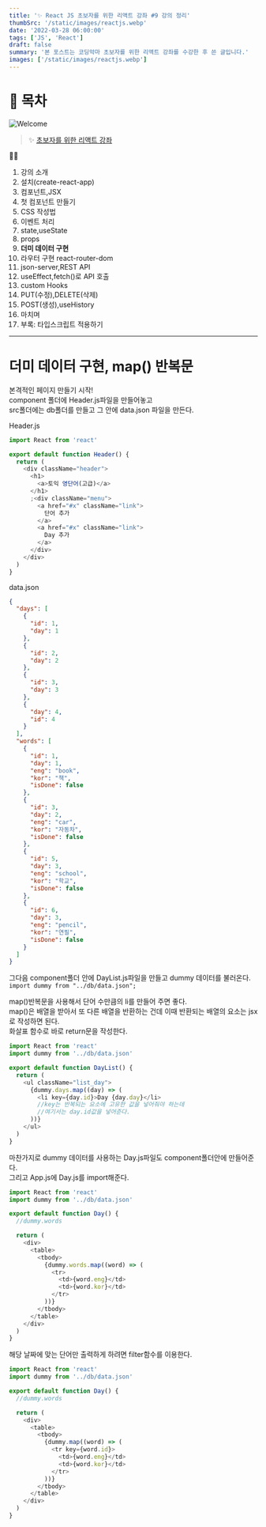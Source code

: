 ```yaml
---
title: '✨ React JS 초보자를 위한 리액트 강좌 #9 강의 정리'
thumbSrc: '/static/images/reactjs.webp'
date: '2022-03-28 06:00:00'
tags: ['JS', 'React']
draft: false
summary: '본 포스트는 코딩악마 초보자를 위한 리액트 강좌를 수강한 후 쓴 글입니다.'
images: ['/static/images/reactjs.webp']
---
```


# 📌 목차

![Welcome](/static/images/reactjs.webp)

> ✨ [초보자를 위한 리액트 강좌](https://www.youtube.com/playlist?list=PLZKTXPmaJk8J_fHAzPLH8CJ_HO_M33e7-)

💁🏻

1.  강의 소개
2.  설치(create-react-app)
3.  컴포넌트,JSX
4.  첫 컴포넌트 만들기
5.  CSS 작성법
6.  이벤트 처리
7.  state,useState
8.  props
9.  **더미 데이터 구현**
10. 라우터 구현 react-router-dom
11. json-server,REST API
12. useEffect,fetch()로 API 호출
13. custom Hooks
14. PUT(수정),DELETE(삭제)
15. POST(생성),useHistory
16. 마치며
17. 부록: 타입스크립트 적용하기

---

# 더미 데이터 구현, map() 반복문

본격적인 페이지 만들기 시작!<br/>
component 폴더에 Header.js파일을 만들어놓고<br/>
src폴더에는 db폴더를 만들고 그 안에 data.json 파일을 만든다.

Header.js

```js
import React from 'react'

export default function Header() {
  return (
    <div className="header">
      <h1>
        <a>토익 영단어(고급)</a>
      </h1>
      ;<div className="menu">
        <a href="#x" className="link">
          단어 추가
        </a>
        <a href="#x" className="link">
          Day 추가
        </a>
      </div>
    </div>
  )
}
```

data.json

```json
{
  "days": [
    {
      "id": 1,
      "day": 1
    },
    {
      "id": 2,
      "day": 2
    },
    {
      "id": 3,
      "day": 3
    },
    {
      "day": 4,
      "id": 4
    }
  ],
  "words": [
    {
      "id": 1,
      "day": 1,
      "eng": "book",
      "kor": "책",
      "isDone": false
    },
    {
      "id": 3,
      "day": 2,
      "eng": "car",
      "kor": "자동차",
      "isDone": false
    },
    {
      "id": 5,
      "day": 3,
      "eng": "school",
      "kor": "학교",
      "isDone": false
    },
    {
      "id": 6,
      "day": 3,
      "eng": "pencil",
      "kor": "연필",
      "isDone": false
    }
  ]
}
```

그다음 component폴더 안에 DayList.js파일을 만들고 dummy 데이터를 불러온다.
`import dummy from "../db/data.json";`

map()반복문을 사용해서 단어 수만큼의 li를 만들어 주면 좋다.<br/>
map()은 배열을 받아서 또 다른 배열을 반환하는 건데 이때 반환되는 배열의 요소는 jsx로 작성하면 된다.<br/>
화살표 함수로 바로 return문을 작성한다.

```js
import React from 'react'
import dummy from '../db/data.json'

export default function DayList() {
  return (
    <ul className="list_day">
      {dummy.days.map((day) => (
        <li key={day.id}>Day {day.day}</li>
        //key는 반복되는 요소에 고유한 값을 넣어줘야 하는데
        //여기서는 day.id값을 넣어준다.
      ))}
    </ul>
  )
}
```

마찬가지로 dummy 데이터를 사용하는 Day.js파일도 component폴더안에 만들어준다.<br/>
그리고 App.js에 Day.js를 import해준다.

```js
import React from 'react'
import dummy from '../db/data.json'

export default function Day() {
  //dummy.words

  return (
    <div>
      <table>
        <tbody>
          {dummy.words.map((word) => (
            <tr>
              <td>{word.eng}</td>
              <td>{word.kor}</td>
            </tr>
          ))}
        </tbody>
      </table>
    </div>
  )
}
```

해당 날짜에 맞는 단어만 출력하게 하려면 filter함수를 이용한다.

```js
import React from 'react'
import dummy from '../db/data.json'

export default function Day() {
  //dummy.words

  return (
    <div>
      <table>
        <tbody>
          {dummy.map((word) => (
            <tr key={word.id}>
              <td>{word.eng}</td>
              <td>{word.kor}</td>
            </tr>
          ))}
        </tbody>
      </table>
    </div>
  )
}
```
